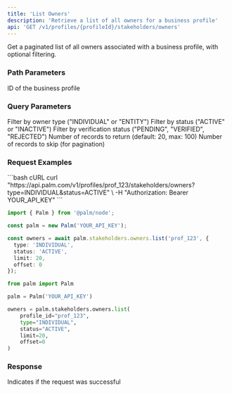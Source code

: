 ```yaml
---
title: 'List Owners'
description: 'Retrieve a list of all owners for a business profile'
api: 'GET /v1/profiles/{profileId}/stakeholders/owners'
---
```


Get a paginated list of all owners associated with a business profile, with optional filtering.

### Path Parameters

<ParamField path="profileId" type="string" required>
  ID of the business profile
</ParamField>

### Query Parameters

<ParamField query="type" type="string">
  Filter by owner type ("INDIVIDUAL" or "ENTITY")
</ParamField>

<ParamField query="status" type="string">
  Filter by status ("ACTIVE" or "INACTIVE")
</ParamField>

<ParamField query="verificationStatus" type="string">
  Filter by verification status ("PENDING", "VERIFIED", "REJECTED")
</ParamField>

<ParamField query="limit" type="number">
  Number of records to return (default: 20, max: 100)
</ParamField>

<ParamField query="offset" type="number">
  Number of records to skip (for pagination)
</ParamField>

### Request Examples

<CodeGroup>
```bash cURL
curl "https://api.palm.com/v1/profiles/prof_123/stakeholders/owners?type=INDIVIDUAL&status=ACTIVE" \
  -H "Authorization: Bearer YOUR_API_KEY"
```

```typescript Node
import { Palm } from '@palm/node';

const palm = new Palm('YOUR_API_KEY');

const owners = await palm.stakeholders.owners.list('prof_123', {
  type: 'INDIVIDUAL',
  status: 'ACTIVE',
  limit: 20,
  offset: 0
});
```

```python Python
from palm import Palm

palm = Palm('YOUR_API_KEY')

owners = palm.stakeholders.owners.list(
    profile_id="prof_123",
    type="INDIVIDUAL",
    status="ACTIVE",
    limit=20,
    offset=0
)
```
</CodeGroup>

### Response

<ResponseField name="success" type="boolean">
  Indicates if the request was successful
</ResponseField>

<ResponseField name="data" type="object">